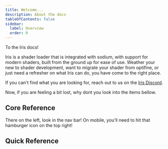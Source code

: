 ```yaml
---
title: Welcome...
description: About the docs
tableOfContents: false
sidebar:
  label: Overview
  order: 0
---
```



To the Iris docs!

Iris is a shader loader that is integrated with sodium, with support for modern shaders, built from the ground up for ease of use. Weather your new to shader development, want to migrate your shader from optifine, or just need a refresher on what Iris can do, you have come to the right place. 

If you can't find what you are looking for, reach out to us on the [Iris Discord](https://discord.com/invite/jQJnav2jPu).

Now, if you are feeling a bit lost, why dont you look into the items bellow.

## Core Reference

There on the left, look in the nav bar! On mobile, you'll need to hit that hamburger icon on the top right!

## Quick Reference
<LinkCard
  title="Distant Horizons"
  description="How to support Distant Horizons in your shader."
  href="/reference/mod/dh/dh_overview/"
/>
<LinkCard
  title="Feature Flags"
  description="Query the activation state of certain features."
  href="/reference/shadersproperties/flags"
/>
